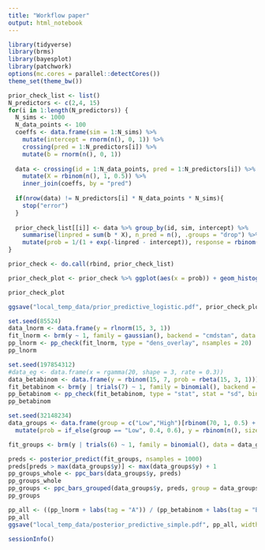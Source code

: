 ```yaml
---
title: "Workflow paper"
output: html_notebook
---
```


```r
library(tidyverse)
library(brms)
library(bayesplot)
library(patchwork)
options(mc.cores = parallel::detectCores())
theme_set(theme_bw())
```


```r
prior_check_list <- list()
N_predictors <- c(2,4, 15)
for(i in 1:length(N_predictors)) {
  N_sims <- 1000
  N_data_points <- 100
  coeffs <- data.frame(sim = 1:N_sims) %>%
    mutate(intercept = rnorm(n(), 0, 1)) %>%
    crossing(pred = 1:N_predictors[i]) %>%
    mutate(b = rnorm(n(), 0, 1))
  
  data <- crossing(id = 1:N_data_points, pred = 1:N_predictors[i]) %>%
    mutate(X = rbinom(n(), 1, 0.5)) %>%
    inner_join(coeffs, by = "pred")
  
  if(nrow(data) != N_predictors[i] * N_data_points * N_sims){ 
    stop("error")
  }
  
  prior_check_list[[i]] <- data %>% group_by(id, sim, intercept) %>% 
    summarise(linpred = sum(b * X), n_pred = n(), .groups = "drop") %>%
    mutate(prob = 1/(1 + exp(-linpred - intercept)), response = rbinom(n(), 1, prob = prob)) 
}  

prior_check <- do.call(rbind, prior_check_list)

prior_check_plot <- prior_check %>% ggplot(aes(x = prob)) + geom_histogram(breaks = seq(0,1, by = 0.05)) + facet_wrap(~n_pred, labeller = label_bquote(cols = .(n_pred) ~ predictors )) + scale_x_continuous("Response mean (per data row)") + theme(panel.spacing = unit(10, "pt"))

prior_check_plot

ggsave("local_temp_data/prior_predictive_logistic.pdf", prior_check_plot, width = 6.5, height = 2)

```

```r
set.seed(85524)
data_lnorm <- data.frame(y = rlnorm(15, 3, 1))
fit_lnorm <- brm(y ~ 1, family = gaussian(), backend = "cmdstan", data = data_lnorm, cores = 4)
pp_lnorm <- pp_check(fit_lnorm, type = "dens_overlay", nsamples = 20)
pp_lnorm
```


```r
set.seed(197854312)
#data_eg <- data.frame(x = rgamma(20, shape = 3, rate = 0.3))
data_betabinom <- data.frame(y = rbinom(15, 7, prob = rbeta(15, 3, 1)))
fit_betabinom <- brm(y | trials(7) ~ 1, family = binomial(), backend = "cmdstan", data = data_betabinom)
pp_betabinom <- pp_check(fit_betabinom, type = "stat", stat = "sd", binwidth = 0.1)
pp_betabinom
```


```r
set.seed(32148234)
data_groups <- data.frame(group = c("Low","High")[rbinom(70, 1, 0.5) + 1]) %>%
  mutate(prob = if_else(group == "Low", 0.4, 0.6), y = rbinom(n(), size = 6, prob = prob))

fit_groups <- brm(y | trials(6) ~ 1, family = binomial(), data = data_groups, backend = "cmdstan")

preds <- posterior_predict(fit_groups, nsamples = 1000)
preds[preds > max(data_groups$y)] <- max(data_groups$y) + 1
pp_groups_whole <- ppc_bars(data_groups$y, preds)
pp_groups_whole
pp_groups <- ppc_bars_grouped(data_groups$y, preds, group = data_groups$group)
pp_groups
```


```r
pp_all <- ((pp_lnorm + labs(tag = "A")) / (pp_betabinom + labs(tag = "B"))) | ((pp_groups_whole + labs(tag = "C")) / (pp_groups + labs(tag = "D")))
pp_all
ggsave("local_temp_data/posterior_predictive_simple.pdf", pp_all, width = 7, height = 4)
```



```r


sessionInfo()
```

